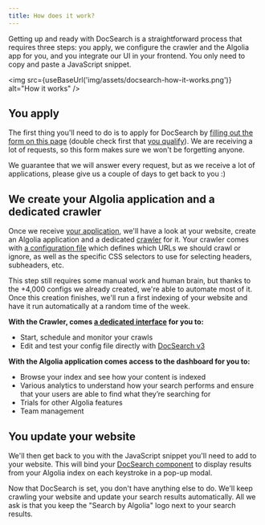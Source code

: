 ```yaml
---
title: How does it work?
---
```



Getting up and ready with DocSearch is a straightforward process that requires three steps: you apply, we configure the crawler and the Algolia app for you, and you integrate our UI in your frontend. You only need to copy and paste a JavaScript snippet.

<img
  src={useBaseUrl('img/assets/docsearch-how-it-works.png')}
  alt="How it works"
/>

## You apply

The first thing you'll need to do is to apply for DocSearch by [filling out the form on this page][1] (double check first that [you qualify][2]). We are receiving a lot of requests, so this form makes sure we won't be forgetting anyone.

We guarantee that we will answer every request, but as we receive a lot of applications, please give us a couple of days to get back to you :)

## We create your Algolia application and a dedicated crawler

Once we receive [your application][1], we'll have a look at your website, create an Algolia application and a dedicated [crawler][5] for it. Your crawler comes with [a configuration file][6] which defines which URLs we should crawl or ignore, as well as the specific CSS selectors to use for selecting headers, subheaders, etc.

This step still requires some manual work and human brain, but thanks to the +4,000 configs we already created, we're able to automate most of it. Once this creation finishes, we'll run a first indexing of your website and have it run automatically at a random time of the week.

**With the Crawler, comes [a dedicated interface][8] for you to:**

- Start, schedule and monitor your crawls
- Edit and test your config file directly with [DocSearch v3][7]

**With the Algolia application comes access to the dashboard for you to:**

- Browse your index and see how your content is indexed
- Various analytics to understand how your search performs and ensure that your users are able to find what they’re searching for
- Trials for other Algolia features
- Team management

## You update your website

We'll then get back to you with the JavaScript snippet you'll need to add to your website. This will bind your [DocSearch component][7] to display results from your Algolia index on each keystroke in a pop-up modal.

Now that DocSearch is set, you don't have anything else to do. We'll keep crawling your website and update your search results automatically. All we ask is that you keep the "Search by Algolia" logo next to your search results.

[1]: https://dashboard.algolia.com/users/sign_up?selected_plan=docsearch
[2]: /docs/who-can-apply
[3]: https://github.com/algolia/docsearch-configs/tree/master/configs
[4]: /docs/styling
[5]: https://www.algolia.com/products/search-and-discovery/crawler/
[6]: https://www.algolia.com/doc/tools/crawler/apis/configuration/
[7]: /docs/v3/docsearch
[8]: https://crawler.algolia.com/
